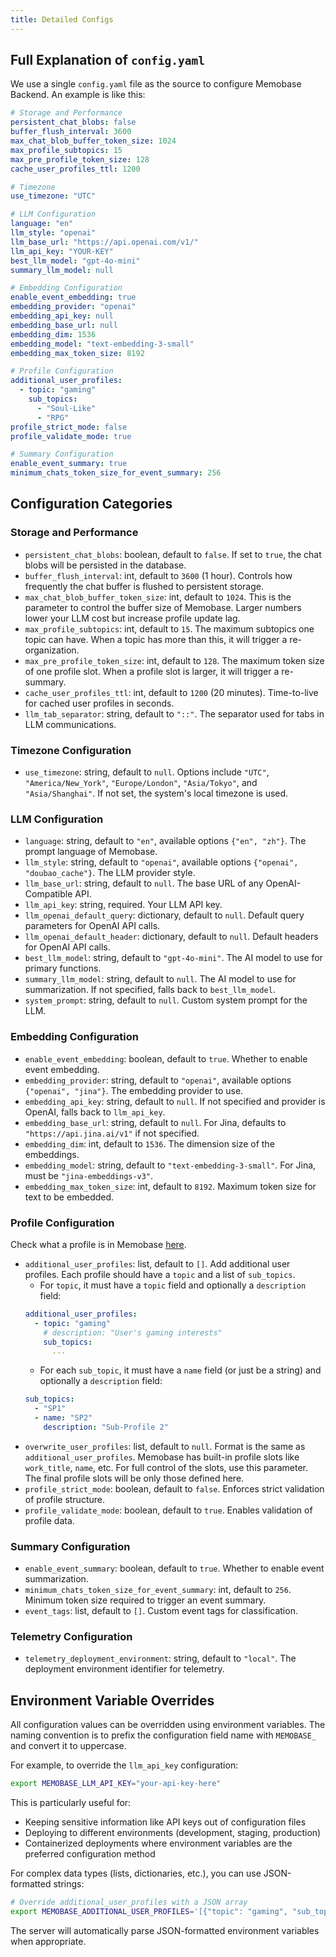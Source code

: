 ```yaml
---
title: Detailed Configs
---
```


## Full Explanation of `config.yaml`
We use a single `config.yaml` file as the source to configure Memobase Backend. An example is like this:

```yaml
# Storage and Performance
persistent_chat_blobs: false
buffer_flush_interval: 3600
max_chat_blob_buffer_token_size: 1024
max_profile_subtopics: 15
max_pre_profile_token_size: 128
cache_user_profiles_ttl: 1200

# Timezone
use_timezone: "UTC"

# LLM Configuration
language: "en"
llm_style: "openai"
llm_base_url: "https://api.openai.com/v1/"
llm_api_key: "YOUR-KEY"
best_llm_model: "gpt-4o-mini"
summary_llm_model: null

# Embedding Configuration
enable_event_embedding: true
embedding_provider: "openai"
embedding_api_key: null
embedding_base_url: null
embedding_dim: 1536
embedding_model: "text-embedding-3-small"
embedding_max_token_size: 8192

# Profile Configuration
additional_user_profiles:
  - topic: "gaming"
    sub_topics:
      - "Soul-Like"
      - "RPG"
profile_strict_mode: false
profile_validate_mode: true

# Summary Configuration
enable_event_summary: true
minimum_chats_token_size_for_event_summary: 256
```

## Configuration Categories

### Storage and Performance
- `persistent_chat_blobs`: boolean, default to `false`. If set to `true`, the chat blobs will be persisted in the database.
- `buffer_flush_interval`: int, default to `3600` (1 hour). Controls how frequently the chat buffer is flushed to persistent storage.
- `max_chat_blob_buffer_token_size`: int, default to `1024`. This is the parameter to control the buffer size of Memobase. Larger numbers lower your LLM cost but increase profile update lag.
- `max_profile_subtopics`: int, default to `15`. The maximum subtopics one topic can have. When a topic has more than this, it will trigger a re-organization.
- `max_pre_profile_token_size`: int, default to `128`. The maximum token size of one profile slot. When a profile slot is larger, it will trigger a re-summary.
- `cache_user_profiles_ttl`: int, default to `1200` (20 minutes). Time-to-live for cached user profiles in seconds.
- `llm_tab_separator`: string, default to `"::"`. The separator used for tabs in LLM communications.

### Timezone Configuration
- `use_timezone`: string, default to `null`. Options include `"UTC"`, `"America/New_York"`, `"Europe/London"`, `"Asia/Tokyo"`, and `"Asia/Shanghai"`. If not set, the system's local timezone is used.

### LLM Configuration
- `language`: string, default to `"en"`, available options `{"en", "zh"}`. The prompt language of Memobase.
- `llm_style`: string, default to `"openai"`, available options `{"openai", "doubao_cache"}`. The LLM provider style.
- `llm_base_url`: string, default to `null`. The base URL of any OpenAI-Compatible API.
- `llm_api_key`: string, required. Your LLM API key.
- `llm_openai_default_query`: dictionary, default to `null`. Default query parameters for OpenAI API calls.
- `llm_openai_default_header`: dictionary, default to `null`. Default headers for OpenAI API calls.
- `best_llm_model`: string, default to `"gpt-4o-mini"`. The AI model to use for primary functions.
- `summary_llm_model`: string, default to `null`. The AI model to use for summarization. If not specified, falls back to `best_llm_model`.
- `system_prompt`: string, default to `null`. Custom system prompt for the LLM.

### Embedding Configuration
- `enable_event_embedding`: boolean, default to `true`. Whether to enable event embedding.
- `embedding_provider`: string, default to `"openai"`, available options `{"openai", "jina"}`. The embedding provider to use.
- `embedding_api_key`: string, default to `null`. If not specified and provider is OpenAI, falls back to `llm_api_key`.
- `embedding_base_url`: string, default to `null`. For Jina, defaults to `"https://api.jina.ai/v1"` if not specified.
- `embedding_dim`: int, default to `1536`. The dimension size of the embeddings.
- `embedding_model`: string, default to `"text-embedding-3-small"`. For Jina, must be `"jina-embeddings-v3"`.
- `embedding_max_token_size`: int, default to `8192`. Maximum token size for text to be embedded.

### Profile Configuration
Check what a profile is in Memobase [here](/features/customization/profile).
- `additional_user_profiles`: list, default to `[]`. Add additional user profiles. Each profile should have a `topic` and a list of `sub_topics`.
  - For `topic`, it must have a `topic` field and optionally a `description` field:
  ```yaml
  additional_user_profiles:
    - topic: "gaming"
      # description: "User's gaming interests"
      sub_topics:
        ...
  ```
  - For each `sub_topic`, it must have a `name` field (or just be a string) and optionally a `description` field:
  ```yaml
  sub_topics:
    - "SP1"
    - name: "SP2"
      description: "Sub-Profile 2" 
  ```
- `overwrite_user_profiles`: list, default to `null`. Format is the same as `additional_user_profiles`.
  Memobase has built-in profile slots like `work_title`, `name`, etc. For full control of the slots, use this parameter.
  The final profile slots will be only those defined here.
- `profile_strict_mode`: boolean, default to `false`. Enforces strict validation of profile structure.
- `profile_validate_mode`: boolean, default to `true`. Enables validation of profile data.

### Summary Configuration
- `enable_event_summary`: boolean, default to `true`. Whether to enable event summarization.
- `minimum_chats_token_size_for_event_summary`: int, default to `256`. Minimum token size required to trigger an event summary.
- `event_tags`: list, default to `[]`. Custom event tags for classification.

### Telemetry Configuration
- `telemetry_deployment_environment`: string, default to `"local"`. The deployment environment identifier for telemetry.

## Environment Variable Overrides

All configuration values can be overridden using environment variables. The naming convention is to prefix the configuration field name with `MEMOBASE_` and convert it to uppercase.

For example, to override the `llm_api_key` configuration:

```bash
export MEMOBASE_LLM_API_KEY="your-api-key-here"
```

This is particularly useful for:
- Keeping sensitive information like API keys out of configuration files
- Deploying to different environments (development, staging, production)
- Containerized deployments where environment variables are the preferred configuration method

For complex data types (lists, dictionaries, etc.), you can use JSON-formatted strings:

```bash
# Override additional_user_profiles with a JSON array
export MEMOBASE_ADDITIONAL_USER_PROFILES='[{"topic": "gaming", "sub_topics": ["RPG", "Strategy"]}]'
```

The server will automatically parse JSON-formatted environment variables when appropriate.
